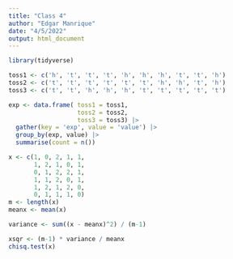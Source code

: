 ```yaml
---
title: "Class 4"
author: "Edgar Manrique"
date: "4/5/2022"
output: html_document
---
```


```r
library(tidyverse)

toss1 <- c('h', 't', 't', 't', 'h', 'h', 'h', 't', 't', 'h')
toss2 <- c('t', 't', 't', 't', 't', 't', 'h', 'h', 't', 'h')
toss3 <- c('t', 't', 'h', 'h', 'h', 't', 't', 't', 't', 't')

exp <- data.frame( toss1 = toss1,
                   toss2 = toss2,
                   toss3 = toss3) |> 
  gather(key = 'exp', value = 'value') |> 
  group_by(exp, value) |> 
  summarise(count = n())
```

```r
x <- c(1, 0, 2, 1, 1, 
       1, 2, 1, 0, 1, 
       0, 1, 2, 2, 1, 
       1, 1, 2, 0, 1, 
       1, 2, 1, 2, 0, 
       0, 1, 1, 1, 0)
m <- length(x)
meanx <- mean(x)

variance <- sum((x - meanx)^2) / (m-1)

xsqr <- (m-1) * variance / meanx
chisq.test(x)
```


